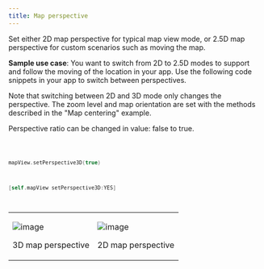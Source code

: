 ```yaml
---
title: Map perspective
---
```


Set either 2D map perspective for typical map view mode, or 2.5D map perspective for custom
scenarios such as moving the map.

**Sample use case**: You want to switch from 2D to 2.5D modes to support and follow the moving of
the location in your app. Use the following code snippets in your app to switch between
perspectives.

Note that switching between 2D and 3D mode only changes the perspective. The zoom level and map
orientation are set with the methods described in the "Map centering" example.

Perspective ratio can be changed in value: false to true.

<Code>

```swift
mapView.setPerspective3D(true)
```

```objectivec
[self.mapView setPerspective3D:YES]
```

</Code>

<table>
  <tbody>
    <tr>
      <td>
        <ContentWrapper maxWidth="350px" objectFit="contain">
          <p>
            <img src="../images/perspective_3d.png" alt="image" />
          </p>
        </ContentWrapper>
        <p>3D map perspective</p>
      </td>
      <td>
        <ContentWrapper maxWidth="350px" objectFit="contain">
          <p>
            <img src="../images/perspective_2d.png" alt="image" />
          </p>
        </ContentWrapper>
        <p>2D map perspective</p>
      </td>
    </tr>
  </tbody>
</table>
